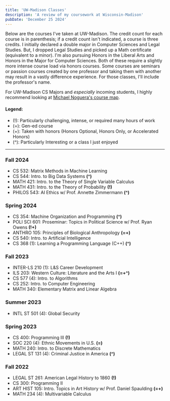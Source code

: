 ```yaml
---
title: 'UW-Madison Classes'
description: 'A review of my coursework at Wisconsin-Madison'
pubDate: 'December 25 2024'
---
```


Below are the courses I've taken at UW-Madison. 
The credit count for each course is in parenthesis; if a credit count isn't indicated, a course is three credits. I initially declared a double major in Computer Sciences 
and Legal Studies. But, I dropped Legal Studies and picked up a Math certificate (equivalent to a minor). I'm also pursuing Honors in the Liberal Arts 
and Honors in the Major for Computer Sciences. Both of these require a slightly more intense course load via honors courses.
Some courses are seminars or passion courses created by one professor and taking them with another may result in a vastly difference experience. For those classes, I'll include the professor's name.

For UW-Madison CS Majors and *especially* incoming students, I highly recommend looking at [Michael Noguera's course map](https://www.noguera.dev/course-map/). 


#### Legend:
- (<span class="font-bold">!</span>): Particularly challenging, intense, or required many hours of work
- (<span class="font-bold">=</span>): Gen-ed course
- (<span class="font-bold">+</span>): Taken with honors (Honors Optional, Honors Only, or Accelerated Honors)
- (<span class="font-bold">^</span>): Particularly Interesting or a class I just enjoyed

<hr class="border-text"/>

### Fall 2024
- CS 532: Matrix Methods in Machine Learning
- CS 544: Intro. to Big Data Systems **(^)**
- MATH 421: Intro. to the Theory of Single Variable Calculus
- MATH 431: Intro. to the Theory of Probability **(!)**
- PHILOS 543: AI Ethics w/ Prof. Annette Zimmermann **(^)**

### Spring 2024
- CS 354: Machine Organization and Programming **(^)**
- POLI SCI 601: Proseminar: Topics in Political Science w/ Prof. Ryan Owens **(!+)**
- ANTHRO 105: Principles of Biological Anthropology **(=+)**
- CS 540: Intro. to Artificial Intelligence
- CS 368 (1): Learning a Programming Language (C++) **(^)**

### Fall 2023
- INTER-LS 210 (1): L&S Career Development
- ILS 203: Western Culture: Literature and the Arts I **(=+^)**
- CS 577 (4): Intro. to Algorithms
- CS 252: Intro. to Computer Engineering
- MATH 340: Elementary Matrix and Linear Algebra

### Summer 2023
- INTL ST 501 (4): Global Security

### Spring 2023
- CS 400: Programming III **(!)**
- SOC 220 (4): Ethnic Movements in U.S. **(=)**
- MATH 240: Intro. to Discrete Mathematics
- LEGAL ST 131 (4): Criminal Justice in America **(^)**

### Fall 2022
- LEGAL ST 261: American Legal History to 1860 **(!)**
- CS 300: Programming II
- ART HIST 105: Intro. Topics in Art History w/ Prof. Daniel Spaulding **(=+)**
- MATH 234 (4): Multivariable Calculus
